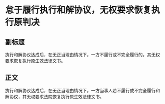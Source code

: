 # 怠于履行执行和解协议，无权要求恢复执行原判决
## 副标题
执行和解协议达成后，在无正当理由情况下，一方不履行或不完全履行的，其无权要求恢复执行原生效法律文书。
## 正文
执行和解协议达成后，在无正当理由情况下，一方当事人若不履行或不完全履行和解协议，其无权要求法院恢复执行原生效法律文书。
